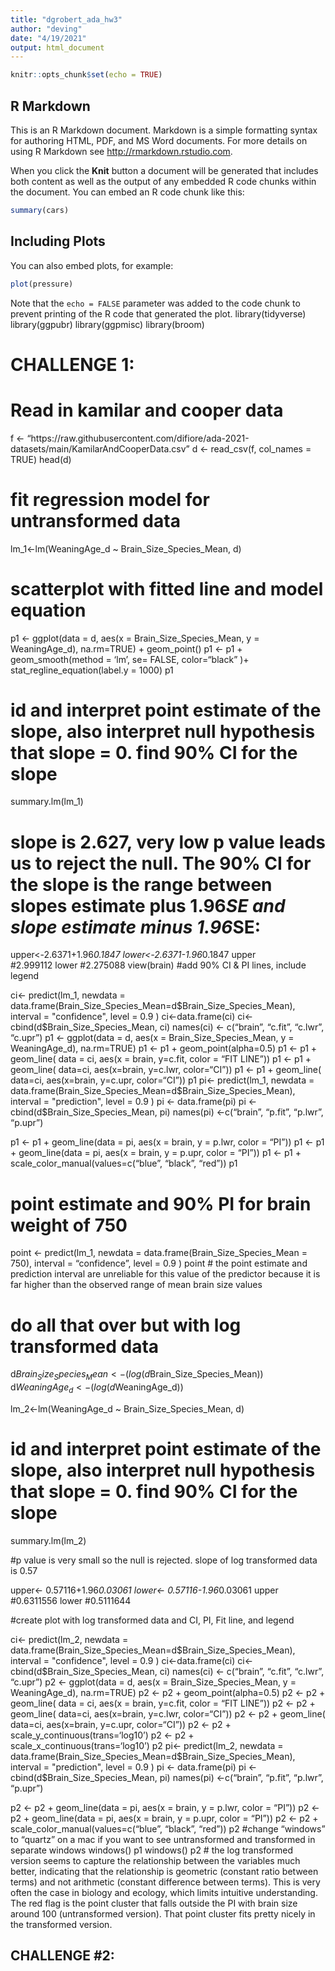 ```yaml
---
title: "dgrobert_ada_hw3"
author: "deving"
date: "4/19/2021"
output: html_document
---
```


```r
knitr::opts_chunk$set(echo = TRUE)
```

## R Markdown

This is an R Markdown document. Markdown is a simple formatting syntax for authoring HTML, PDF, and MS Word documents. For more details on using R Markdown see <http://rmarkdown.rstudio.com>.

When you click the **Knit** button a document will be generated that includes both content as well as the output of any embedded R code chunks within the document. You can embed an R code chunk like this:

```r
summary(cars)
```

## Including Plots

You can also embed plots, for example:

```r
plot(pressure)
```

Note that the `echo = FALSE` parameter was added to the code chunk to prevent printing of the R code that generated the plot.
library(tidyverse)
library(ggpubr)
library(ggpmisc)
library(broom)


# CHALLENGE 1:

#  Read in kamilar and cooper data

f <- "https://raw.githubusercontent.com/difiore/ada-2021-datasets/main/KamilarAndCooperData.csv"
d <- read_csv(f, col_names = TRUE) 
head(d)

#  fit regression model for untransformed data
lm_1<-lm(WeaningAge_d ~ Brain_Size_Species_Mean, d)

#  scatterplot with fitted line and model equation
p1 <- ggplot(data = d, aes(x = Brain_Size_Species_Mean, y = WeaningAge_d), na.rm=TRUE) +
  geom_point()
p1  <- p1 + geom_smooth(method = 'lm', se= FALSE, color="black" )+
  stat_regline_equation(label.y = 1000)
p1

#  id and interpret point estimate of the slope, also interpret null hypothesis that slope = 0.  find 90% CI for the slope
summary.lm(lm_1)

#  slope is 2.627, very low p value leads us to reject the null.  The 90% CI for the slope is the range between slopes estimate plus 1.96*SE and slope estimate minus 1.96*SE: 
upper<-2.6371+1.96*0.1847
lower<-2.6371-1.96*0.1847
upper  
#2.999112
lower
#2.275088
view(brain)
#add 90% CI & PI lines, include legend

ci<- predict(lm_1,
  newdata = data.frame(Brain_Size_Species_Mean=d$Brain_Size_Species_Mean),
  interval = "confidence", level = 0.9
)
ci<-data.frame(ci)
ci<-cbind(d$Brain_Size_Species_Mean, ci)
names(ci) <- c("brain", "c.fit", "c.lwr", "c.upr")
p1 <- ggplot(data = d, aes(x = Brain_Size_Species_Mean, y = WeaningAge_d), na.rm=TRUE)
p1 <- p1 + geom_point(alpha=0.5)
p1 <- p1 + geom_line(
  data = ci, aes(x = brain, y=c.fit,
  color = "FIT LINE"))
p1 <- p1 + geom_line(
  data=ci, aes(x=brain, y=c.lwr,
  color="CI"))
p1 <- p1 + geom_line(
  data=ci, aes(x=brain, y=c.upr, color="CI"))
p1
pi<- predict(lm_1,
  newdata = data.frame(Brain_Size_Species_Mean=d$Brain_Size_Species_Mean),
  interval = "prediction", level = 0.9
)
pi <- data.frame(pi)
pi <- cbind(d$Brain_Size_Species_Mean, pi)
names(pi) <-c("brain", "p.fit", "p.lwr", "p.upr")

p1 <- p1 + geom_line(data = pi, aes(x = brain, y = p.lwr, color = "PI"))
p1 <- p1 + geom_line(data = pi, aes(x = brain, y = p.upr, color = "PI"))
p1 <- p1 + scale_color_manual(values=c("blue", "black", "red"))
p1

#  point estimate and 90% PI for brain weight of 750

point <- predict(lm_1,
  newdata = data.frame(Brain_Size_Species_Mean = 750),
  interval = "confidence", level = 0.9
) 
point
#  the point estimate and prediction interval are unreliable for this value of the predictor because it is far higher than the observed range of mean brain size values

#  do all that over but with log transformed data
d$Brain_Size_Species_Mean<-(log(d$Brain_Size_Species_Mean))
d$WeaningAge_d<-(log(d$WeaningAge_d))

lm_2<-lm(WeaningAge_d ~ Brain_Size_Species_Mean, d)

#  id and interpret point estimate of the slope, also interpret null hypothesis that slope = 0.  find 90% CI for the slope
summary.lm(lm_2)

#p value is very small so the null is rejected.  slope of log transformed data is 0.57

upper<- 0.57116+1.96*0.03061
lower<- 0.57116-1.96*0.03061
upper  
#0.6311556
lower
#0.5111644

#create plot with log transformed data and CI, PI, Fit line, and legend

ci<- predict(lm_2,
  newdata = data.frame(Brain_Size_Species_Mean=d$Brain_Size_Species_Mean),
  interval = "confidence", level = 0.9
)
ci<-data.frame(ci)
ci<-cbind(d$Brain_Size_Species_Mean, ci)
names(ci) <- c("brain", "c.fit", "c.lwr", "c.upr")
p2 <- ggplot(data = d, aes(x = Brain_Size_Species_Mean, y = WeaningAge_d), na.rm=TRUE)
p2 <- p2 + geom_point(alpha=0.5)
p2 <- p2 + geom_line(
  data = ci, aes(x = brain, y=c.fit,
  color = "FIT LINE"))
p2 <- p2 + geom_line(
  data=ci, aes(x=brain, y=c.lwr,
  color="CI"))
p2 <- p2 + geom_line(
  data=ci, aes(x=brain, y=c.upr, color="CI"))
p2 <- p2 + scale_y_continuous(trans='log10')
p2 <- p2 + scale_x_continuous(trans='log10')
p2
pi<- predict(lm_2,
  newdata = data.frame(Brain_Size_Species_Mean=d$Brain_Size_Species_Mean),
  interval = "prediction", level = 0.9
)
pi <- data.frame(pi)
pi <- cbind(d$Brain_Size_Species_Mean, pi)
names(pi) <-c("brain", "p.fit", "p.lwr", "p.upr")

p2 <- p2 + geom_line(data = pi, aes(x = brain, y = p.lwr, color = "PI"))
p2 <- p2 + geom_line(data = pi, aes(x = brain, y = p.upr, color = "PI"))
p2 <- p2 + scale_color_manual(values=c("blue", "black", "red"))
p2
#change "windows" to "quartz" on a mac if you want to see untransformed and transformed in separate windows
windows()
p1
windows()
p2
# the log transformed version seems to capture the relationship between the variables much better, indicating that the relationship is geometric (constant ratio between terms) and not arithmetic (constant difference between terms).  This is very often the case in biology and ecology, which limits intuitive understanding.  The red flag is the point cluster that falls outside the PI with brain size around 100 (untransformed version).  That point cluster fits pretty nicely in the transformed version.

##  CHALLENGE #2: